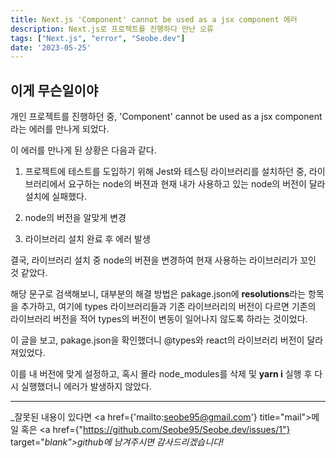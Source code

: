 ```yaml
---
title: Next.js 'Component' cannot be used as a jsx component 에러
description: Next.js로 프로젝트를 진행하다 만난 오류
tags: ["Next.js", "error", "Seobe.dev"]
date: '2023-05-25'
---
```


## 이게 무슨일이야
개인 프로젝트를 진행하던 중, 'Component' cannot be used as a jsx component라는 에러를 만나게 되었다.

이 에러를 만나게 된 상황은 다음과 같다.

1. 프로젝트에 테스트를 도입하기 위해 Jest와 테스팅 라이브러리를 설치하던 중, 라이브러리에서 요구하는 node의 버젼과 현재 내가 사용하고 있는 node의 버전이 달라 설치에 실패했다.

2. node의 버전을 알맞게 변경

3. 라이브러리 설치 완료 후 에러 발생

결국, 라이브러리 설치 중 node의 버젼을 변경하여 현재 사용하는 라이브러리가 꼬인 것 같았다. 

해당 문구로 검색해보니, 대부분의 해결 방법은 pakage.json에 **resolutions**라는 항목을 추가하고, 여기에 types 라이브러리들과 기존 라이브러리의 버전이 다르면 기존의 라이브러리 버전을 적어 types의 버전이 변동이 일어나지 않도록 하라는 것이었다. 

이 글을 보고, pakage.json을 확인했더니 @types와 react의 라이브러리 버전이 달라져있었다.

이를 내 버전에 맞게 설정하고, 혹시 몰라 node_modules를 삭제 및 __yarn i__ 실행 후 다시 실행했더니 에러가 발생하지 않았다.
__________
_잘못된 내용이 있다면 <a href={'mailto:seobe95@gmail.com'} title="mail">메일</a> 혹은 <a href={"https://github.com/Seobe95/Seobe.dev/issues/1"} target="_blank">github</a>에 남겨주시면 감사드리겠습니다!_